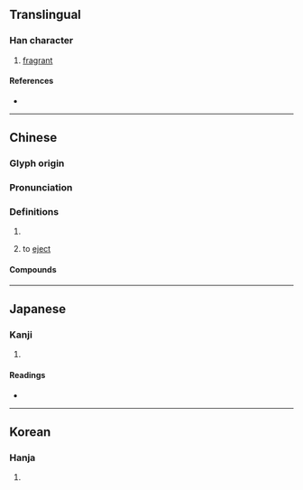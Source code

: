 {{character info/new}}
==Translingual==

===Han character===
{{Han char|rn=30|rad=口|as=05|sn=8|four=63000|canj=RPH|ids=⿰口必}}

# [[fragrant]]

====References====
* {{Han ref|kx=0184.120|dkj=03485|dj=0403.110|hdz=10608.130|uh=5487|ud=21639|bh=CBDB|bd=52187}}

----

==Chinese==
{{zh-forms}}

===Glyph origin===
{{Han etym}}

===Pronunciation===
{{zh-pron
|m=bié
|c=bat1,bit1
|mn=
|mc=y
|oc=y
|cat=
}}

===Definitions===
{{zh-hanzi}}

# {{rfdef|zh}}
# {{lb|zh|Cantonese}} to [[eject]]

====Compounds====
{{zh-der|咇咇}}

----

==Japanese==

===Kanji===
{{ja-kanji|grade=|rs=口05}}

# {{defn|lang=ja|sort=口05}}

====Readings====
* {{ja-readings|on=[[へつ]] (hetsu), [[べち]] (bechi), [[ひつ]] (hitsu), [[ひち]] (hichi), [[ひ]] (hi), [[び]] (bi)|kun=}}

----

==Korean==

===Hanja===
{{ko-hanja|hangeul=필|rv=pil|mr=p'il}}

# {{defn|lang=ko|sort=口05}}